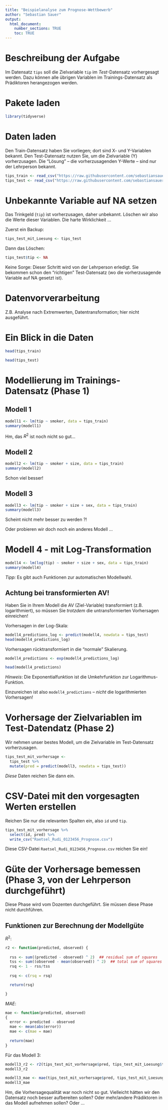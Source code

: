 ```yaml
---
title: "Beispielanalyse zum Prognose-Wettbewerb"
author: "Sebastian Sauer"
output: 
  html_document:
    number_sections: TRUE
    toc: TRUE
---
```



# Beschreibung der Aufgabe


Im Datensatz `tips` soll die Zielvariable `tip` im *Test*-Datensatz vorhergesagt werden. Dazu können alle übrigen Variablen im Trainings-Datensatz als Prädiktoren herangezogen werden.



# Pakete laden

```r
library(tidyverse)
```


# Daten laden

Den Train-Datensatz haben Sie vorliegen; dort sind X- und Y-Variablen bekannt. Den Test-Datensatz nutzen Sie, um die Zielvariable (Y) vorherzusagen. Die "Lösung" -- die vorherzusagenden Y-Werte -- sind nur der Lehrperson bekannt.


```r
tips_train <- read_csv("https://raw.githubusercontent.com/sebastiansauer/Statistiklehre/main/data/tips/tips_train.csv")
tips_test <- read_csv("https://raw.githubusercontent.com/sebastiansauer/Statistiklehre/main/data/tips/tips_test.csv")
```


# Unbekannte Variable auf NA setzen

Das Trinkgeld (`tip`) ist vorherzusagen, daher unbekannt. Löschen wir also die Werte dieser Variablen. Die harte Wirklichkeit ...


Zuerst ein Backup:

```r
tips_test_mit_Loesung <- tips_test
```


Dann das Löschen:

```r
tips_test$tip <- NA
```


Keine Sorge: Dieser Schritt wird von der Lehrperson erledigt. Sie bekommen schon den "richtigen" Test-Datensatz (wo die vorherzusagende Variable auf NA gesetzt ist).




# Datenvorverarbeitung

Z.B. Analyse nach Extremwerten, Datentransformation; hier nicht ausgeführt. 



# Ein Blick in die Daten

```r
head(tips_train)
```


```r
head(tips_test)
```


# Modellierung im Trainings-Datensatz (Phase 1)

## Modell 1

```r
modell1 <- lm(tip ~ smoker, data = tips_train)
summary(modell1)
```


Hm, das $R^2$ ist noch nicht so gut...

## Modell 2

```r
modell2 <- lm(tip ~ smoker + size, data = tips_train)
summary(modell2)
```

Schon viel besser!


## Modell 3



```r
modell3 <- lm(tip ~ smoker + size + sex, data = tips_train)
summary(modell3)
```

Scheint nicht mehr besser zu werden ?!




Oder probieren wir doch noch ein anderes Modell ...


# Modell 4 - mit Log-Transformation

```r
modell4 <- lm(log(tip) ~ smoker + size + sex, data = tips_train)
summary(modell4)
```

*Tipp:* Es gibt auch Funktionen zur automatischen Modellwahl.


## Achtung bei transformierten AV!

Haben Sie in Ihrem Modell die AV (Ziel-Variable) transformiert (z.B. logarithmiert), so müssen Sie *trotzdem* die untransformierten Vorhersagen einreichen!


Vorhersagen in der Log-Skala:

```r
modell4_predictions_log <- predict(modell4, newdata = tips_test)
head(modell4_predictions_log)
```

Vorhersagen rücktransformiert in die "normale" Skalierung.


```r
modell4_predictions <- exp(modell4_predictions_log)

head(modell4_predictions)
```



*Hinweis*: Die Exponentialfunktion ist die Umkehrfunktion zur Logarithmus-Funktion.

Einzureichen ist also `modell4_predictions` -- *nicht* die logarithmierten Vorhersagen!



# Vorhersage der Zielvariablen im Test-Datendatz (Phase 2)

Wir nehmen unser bestes Modell, um die Zielvariable im Test-Datensatz vorherzusagen.

```r
tips_test_mit_vorhersage <-
  tips_test %>% 
  mutate(pred = predict(modell3, newdata = tips_test))
```

*Diese* Daten reichen Sie dann ein.


# CSV-Datei mit den vorgesagten Werten erstellen

Reichen Sie nur die relevanten Spalten ein, also `id` und `tip`. 


```r
tips_test_mit_vorhersage %>% 
  select(id, pred) %>% 
  write_csv("Raetsel_Rudi_0123456_Prognose.csv")
```




Diese CSV-Datei `Raetsel_Rudi_0123456_Prognose.csv` reichen Sie ein!


# Güte der Vorhersage bemessen (Phase 3, von der Lehrperson durchgeführt)

Diese Phase wird vom Dozenten durchgeführt. Sie müssen diese Phase nicht durchführen.


## Funktionen zur Berechnung der Modellgüte

$R^2$:

```r
r2 <- function(predicted, observed) {
  
  rss <- sum((predicted - observed) ^ 2)  ## residual sum of squares
  tss <- sum((observed - mean(observed)) ^ 2)  ## total sum of squares
  rsq <- 1 - rss/tss
  
  rsq <- c(rsq = rsq)

  return(rsq)

}

```



$MAE$:

```r
mae <- function(predicted, observed)
{
  error <- predicted - observed
  mae <- mean(abs(error))
  mae <- c(mae = mae)
  
  return(mae)
}
```




Für das Modell 3:


```r
modell3_r2 <- r2(tips_test_mit_vorhersage$pred, tips_test_mit_Loesung$tip)
modell3_r2

modell3_mae <- mae(tips_test_mit_vorhersage$pred, tips_test_mit_Loesung$tip)
modell3_mae
```



Hm, die Vorhersagequalität war noch nicht so gut. Vielleicht hätten wir den Datensatz noch besser aufbereiten sollen? Oder mehr/andere Prädiktoren in das Modell aufnehmen sollen? Oder ...




